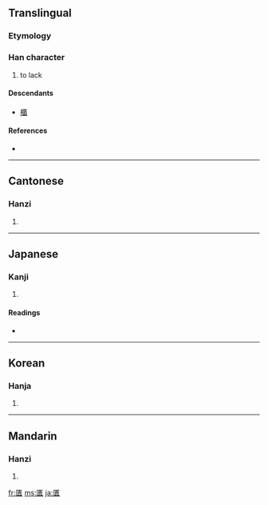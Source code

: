 {{also|匮}}
==Translingual==

===Etymology===
{{Han compound|匚|貴|c1=s|c2=p|t1=cabinet|t2=valuables|ls=psc}}

===Han character===
{{Han char|rn=22|rad=匚|as=12|sn=14|four=7171<sub>8</sub>|canj=尸中一金 (SLMC)}}

# to lack

====Descendants====
* [[櫃]]

====References====
* {{Han ref|kx=0154.200|dkj=02651|dj=0346.240|hdz=10089.140|uh=5331|ud=21297|bh=B9BC|bd=47548}}

----

==Cantonese==

===Hanzi===
{{yue-hanzi|jyut=|y=gwai6}}

# {{defn|Cantonese}}

----

==Japanese==

===Kanji===
{{ja-kanji|grade=|rs=匚12}}

# {{defn|Japanese}}

====Readings====
* {{ja-readings|on=[[き]] (ki), [[ぎ]] (gi)|kun=[[ひつ]] (hitsu)}}

----

==Korean==

===Hanja===
{{ko-hanja|hangeul=궤|rv=gwe|mr=kwe}}

# {{defn|Korean}}

----

==Mandarin==

===Hanzi===
{{cmn-hanzi|sim=匮|pin=[[guì]] ([[gui4]])|wg=kuei<sup>4</sup>}}

# {{defn|Mandarin}}

[[fr:匱]]
[[ms:匱]]
[[ja:匱]]